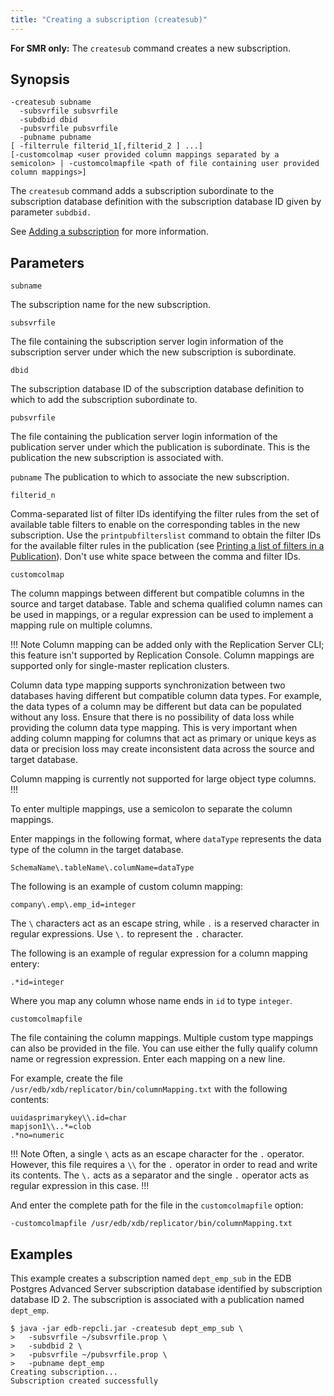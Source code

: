 ```yaml
---
title: "Creating a subscription (createsub)"
---
```


<div id="creating_subscription_cli" class="registered_link"></div>

**For SMR only:** The `createsub` command creates a new subscription.

## Synopsis

```shell
-createsub subname
  -subsvrfile subsvrfile
  -subdbid dbid
  -pubsvrfile pubsvrfile
  -pubname pubname
[ -filterrule filterid_1[,filterid_2 ] ...]
[-customcolmap <user provided column mappings separated by a semicolon> | -customcolmapfile <path of file containing user provided column mappings>]
```

The `createsub` command adds a subscription subordinate to the subscription database definition with the subscription database ID given by parameter `subdbid.`

See [Adding a subscription](../../05_smr_operation/03_creating_subscription/03_adding_subscription/#adding_subscription) for more information.

## Parameters

`subname`

The subscription name for the new subscription.

`subsvrfile`

The file containing the subscription server login information of the subscription server under which the new subscription is subordinate.

`dbid`

The subscription database ID of the subscription database definition to which to add the subscription subordinate to.

`pubsvrfile`

The file containing the publication server login information of the publication server under which the publication is subordinate. This is the publication the new subscription is associated with.

`pubname`
 The publication to which to associate the new subscription.

`filterid_n`

Comma-separated list of filter IDs identifying the filter rules from the set of available table filters to enable on the corresponding tables in the new subscription. Use the `printpubfilterslist` command to obtain the filter IDs for the available filter rules in the publication (see [Printing a list of filters in a Publication](17_print_publications_filters_list/#print_publications_filters_list)). Don't use white space between the comma and filter IDs.

`customcolmap`

The column mappings between different but compatible columns in the source and target database. Table and schema qualified column names can be used in mappings, or a regular expression can be used to implement a mapping rule on multiple columns. 

!!! Note
   Column mapping can be added only with the Replication Server CLI; this feature isn't supported by Replication Console. Column mappings are supported only for single-master replication clusters. 

   Column data type mapping supports synchronization between two databases having different but compatible column data types. For example, the data types of a column may be different but data can be populated without any loss. Ensure that there is no possibility of data loss while providing the column data type mapping. This is very important when adding column mapping for columns that act as primary or unique keys as data or precision loss may create inconsistent data across the source and target database.

   Column mapping is currently not supported for large object type columns. 
!!!

To enter multiple mappings, use a semicolon to separate the column mappings.

Enter mappings in the following format, where `dataType` represents the data type of the column in the target database.

   ```shell
   SchemaName\.tableName\.columName=dataType
   ```

The following is an example of custom column mapping: 

   ```shell
   company\.emp\.emp_id=integer
   ```

   The `\` characters act as an escape string, while `.` is a reserved character in regular expressions. Use `\.` to represent the `.` character.

The following is an example of regular expression for a column mapping entery: 

   ```shell
   .*id=integer
   ```

   Where you map any column whose name ends in `id` to type `integer`. 

`customcolmapfile`

 The file containing the column mappings. Multiple custom type mappings can also be provided in the file. You can use either the fully qualify column name or regression expression. Enter each mapping on a new line. 

For example, create the file `/usr/edb/xdb/replicator/bin/columnMapping.txt` with the following contents:

```shell
uuidasprimarykey\\.id=char
mapjson1\\..*=clob
.*no=numeric
```

!!! Note
Often, a single `\` acts as an escape character for the `.` operator. However, this file requires a `\\` for the `.` operator in order to read and write its contents. The `\.` acts as a separator and the single `.` operator acts as regular expression in this case.
!!!

And enter the complete path for the file in the `customcolmapfile` option:

```shell
-customcolmapfile /usr/edb/xdb/replicator/bin/columnMapping.txt
```

## Examples

This example creates a subscription named `dept_emp_sub` in the EDB Postgres Advanced Server subscription database identified by subscription database ID 2. The subscription is associated with a publication named `dept_emp`.

```shell
$ java -jar edb-repcli.jar -createsub dept_emp_sub \
>   -subsvrfile ~/subsvrfile.prop \
>   -subdbid 2 \
>   -pubsvrfile ~/pubsvrfile.prop \
>   -pubname dept_emp
Creating subscription...
Subscription created successfully
```
